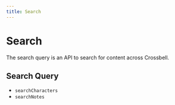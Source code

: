 ```yaml
---
title: Search
---
```


# Search

The search query is an API to search for content across Crossbell.

## Search Query

- `searchCharacters`
- `searchNotes`

